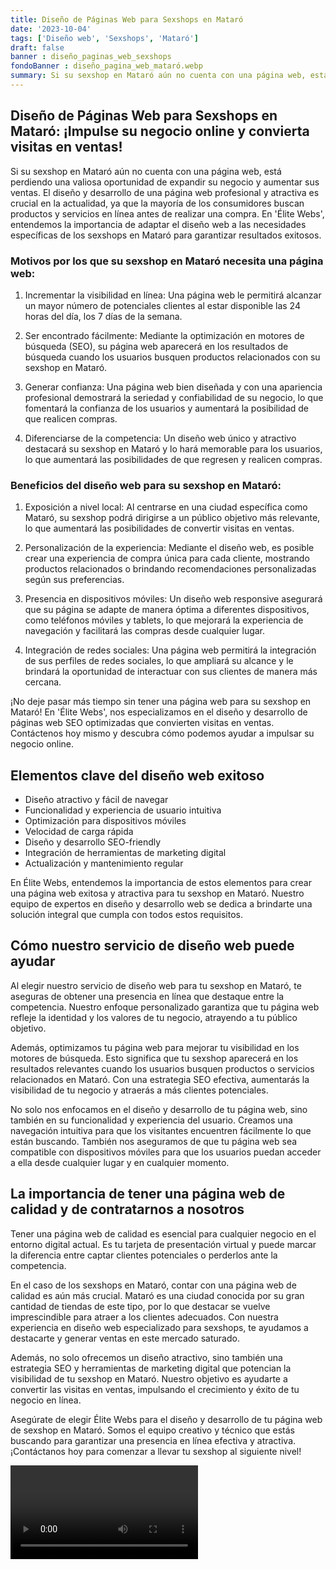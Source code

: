 ```yaml
---
title: Diseño de Páginas Web para Sexshops en Mataró
date: '2023-10-04'
tags: ['Diseño web', 'Sexshops', 'Mataró']
draft: false
banner : diseño_paginas_web_sexshops
fondoBanner : diseño_pagina_web_mataró.webp
summary: Si su sexshop en Mataró aún no cuenta con una página web, está perdiendo una valiosa oportunidad de expandir su negocio y aumentar sus ventas. El diseño y desarrollo de una página web profesional y atractiva es crucial en la actualidad, ya que la mayoría de los consumidores buscan productos y servicios en línea antes de realizar una compra. En 'Élite Webs', entendemos la importancia de adaptar el diseño web a las necesidades específicas de los sexshops en Mataró para garantizar resultados exitosos.
---
```


## Diseño de Páginas Web para Sexshops en Mataró: ¡Impulse su negocio online y convierta visitas en ventas!

Si su sexshop en Mataró aún no cuenta con una página web, está perdiendo una valiosa oportunidad de expandir su negocio y aumentar sus ventas. El diseño y desarrollo de una página web profesional y atractiva es crucial en la actualidad, ya que la mayoría de los consumidores buscan productos y servicios en línea antes de realizar una compra. En 'Élite Webs', entendemos la importancia de adaptar el diseño web a las necesidades específicas de los sexshops en Mataró para garantizar resultados exitosos.

### Motivos por los que su sexshop en Mataró necesita una página web:

1. Incrementar la visibilidad en línea: Una página web le permitirá alcanzar un mayor número de potenciales clientes al estar disponible las 24 horas del día, los 7 días de la semana.

2. Ser encontrado fácilmente: Mediante la optimización en motores de búsqueda (SEO), su página web aparecerá en los resultados de búsqueda cuando los usuarios busquen productos relacionados con su sexshop en Mataró.

3. Generar confianza: Una página web bien diseñada y con una apariencia profesional demostrará la seriedad y confiabilidad de su negocio, lo que fomentará la confianza de los usuarios y aumentará la posibilidad de que realicen compras.

4. Diferenciarse de la competencia: Un diseño web único y atractivo destacará su sexshop en Mataró y lo hará memorable para los usuarios, lo que aumentará las posibilidades de que regresen y realicen compras.

### Beneficios del diseño web para su sexshop en Mataró:

1. Exposición a nivel local: Al centrarse en una ciudad específica como Mataró, su sexshop podrá dirigirse a un público objetivo más relevante, lo que aumentará las posibilidades de convertir visitas en ventas.

2. Personalización de la experiencia: Mediante el diseño web, es posible crear una experiencia de compra única para cada cliente, mostrando productos relacionados o brindando recomendaciones personalizadas según sus preferencias.

3. Presencia en dispositivos móviles: Un diseño web responsive asegurará que su página se adapte de manera óptima a diferentes dispositivos, como teléfonos móviles y tablets, lo que mejorará la experiencia de navegación y facilitará las compras desde cualquier lugar.

4. Integración de redes sociales: Una página web permitirá la integración de sus perfiles de redes sociales, lo que ampliará su alcance y le brindará la oportunidad de interactuar con sus clientes de manera más cercana.

¡No deje pasar más tiempo sin tener una página web para su sexshop en Mataró! En 'Élite Webs', nos especializamos en el diseño y desarrollo de páginas web SEO optimizadas que convierten visitas en ventas. Contáctenos hoy mismo y descubra cómo podemos ayudar a impulsar su negocio online.

<GifSeo />

<Cta />

## Elementos clave del diseño web exitoso

- Diseño atractivo y fácil de navegar
- Funcionalidad y experiencia de usuario intuitiva
- Optimización para dispositivos móviles
- Velocidad de carga rápida
- Diseño y desarrollo SEO-friendly
- Integración de herramientas de marketing digital
- Actualización y mantenimiento regular

En Élite Webs, entendemos la importancia de estos elementos para crear una página web exitosa y atractiva para tu sexshop en Mataró. Nuestro equipo de expertos en diseño y desarrollo web se dedica a brindarte una solución integral que cumpla con todos estos requisitos.

## Cómo nuestro servicio de diseño web puede ayudar

Al elegir nuestro servicio de diseño web para tu sexshop en Mataró, te aseguras de obtener una presencia en línea que destaque entre la competencia. Nuestro enfoque personalizado garantiza que tu página web refleje la identidad y los valores de tu negocio, atrayendo a tu público objetivo.

Además, optimizamos tu página web para mejorar tu visibilidad en los motores de búsqueda. Esto significa que tu sexshop aparecerá en los resultados relevantes cuando los usuarios busquen productos o servicios relacionados en Mataró. Con una estrategia SEO efectiva, aumentarás la visibilidad de tu negocio y atraerás a más clientes potenciales.

No solo nos enfocamos en el diseño y desarrollo de tu página web, sino también en su funcionalidad y experiencia del usuario. Creamos una navegación intuitiva para que los visitantes encuentren fácilmente lo que están buscando. También nos aseguramos de que tu página web sea compatible con dispositivos móviles para que los usuarios puedan acceder a ella desde cualquier lugar y en cualquier momento.

## La importancia de tener una página web de calidad y de contratarnos a nosotros

Tener una página web de calidad es esencial para cualquier negocio en el entorno digital actual. Es tu tarjeta de presentación virtual y puede marcar la diferencia entre captar clientes potenciales o perderlos ante la competencia.

En el caso de los sexshops en Mataró, contar con una página web de calidad es aún más crucial. Mataró es una ciudad conocida por su gran cantidad de tiendas de este tipo, por lo que destacar se vuelve imprescindible para atraer a los clientes adecuados. Con nuestra experiencia en diseño web especializado para sexshops, te ayudamos a destacarte y generar ventas en este mercado saturado.

Además, no solo ofrecemos un diseño atractivo, sino también una estrategia SEO y herramientas de marketing digital que potencian la visibilidad de tu sexshop en Mataró. Nuestro objetivo es ayudarte a convertir las visitas en ventas, impulsando el crecimiento y éxito de tu negocio en línea.

Asegúrate de elegir Élite Webs para el diseño y desarrollo de tu página web de sexshop en Mataró. Somos el equipo creativo y técnico que estás buscando para garantizar una presencia en línea efectiva y atractiva. ¡Contáctanos hoy para comenzar a llevar tu sexshop al siguiente nivel!

<Video />

<CtaBot job='Sexshops' city='Mataró'/>

<Gmaps query='Mataró+españa+maps' />